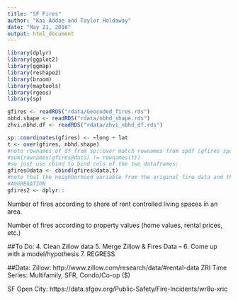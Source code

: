 ```yaml
---
title: "SF Fires"
author: "Kai Addae and Taylor Holdaway"
date: "May 21, 2016"
output: html_document
---
```


```r
library(dplyr)
library(ggplot2)
library(ggmap)
library(reshape2)
library(broom)
library(maptools)
library(rgeos)
library(sp)
```

```r
gfires <- readRDS("rdata/Geocoded_fires.rds")
nbhd.shape <- readRDS("rdata/nbhd_shape.rds")
zhvi.nbhd.df <- readRDS("rdata/zhvi_nbhd_df.rds")
```

```r
sp::coordinates(gfires) <- ~long + lat
t <- over(gfires, nbhd.shape)
#note rownames of df from sp::over match rownames from spdf (gfires spdf). see this by:
#sum(rownames(gfires@data) != rownames(t))
#so just use cbind to bind cols of the two dataframes:
gfires@data <- cbind(gfires@data,t)
#note that the neighborhood variable from the original fire data and the neighborhood variable from the overlay sometimes do not agree. chock this up to differently defined neighborhoods between zillow and the inputter of the sf fire data
#AGGREGATION
gfires2 <- dplyr::
```



Number of fires according to share of rent controlled living spaces in an area.

Number of fires according to property values (home values, rental prices, etc.)


##To Do:
4. Clean Zillow data
5. Merge Zillow & Fires Data 
--
6. Come up with a model/hypothesis
7. REGRESS


##Data:
Zillow:
http://www.zillow.com/research/data/#rental-data
ZRI Time Series: Multifamily, SFR, Condo/Co-op ($)

SF Open City:
https://data.sfgov.org/Public-Safety/Fire-Incidents/wr8u-xric


